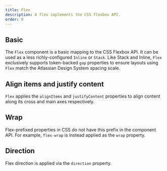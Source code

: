 ```yaml
---
title: Flex
description: A flex implements the CSS flexbox API.
order: 0
---
```




<CodeDocsHeader
  name="@atlaskit/primitives"
  repository="https://bitbucket.org/atlassian/atlassian-frontend-mirror"
  directoryName="primitives"
/>

## Basic

The `Flex` component is a basic mapping to the CSS Flexbox API. It can be used as a less richly-configured `Inline` or `Stack`. Like Stack and Inline, `Flex` exclusively supports token-backed `gap` properties to ensure layouts using `Flex` match the Atlassian Design System spacing scale.

<Example
  Component={FlexJustifyContent}
  packageName="@atlaskit/primitives/flex"
/>

## Align items and justify content

`Flex` applies the `alignItems` and `justifyContent` properties to align content along its cross and main axes respectively.

<Example Component={FlexAlignItems} packageName="@atlaskit/primitives/flex" />

## Wrap

Flex-prefixed properties in CSS do not have this prefix in the component API.
For example, `flex-wrap` is instead applied as the `wrap` property.

<Example Component={FlexWrap} packageName="@atlaskit/primitives/flex" />

## Direction

Flex direction is applied via the `direction` property.

<Example Component={FlexDirection} packageName="@atlaskit/primitives/flex" />
